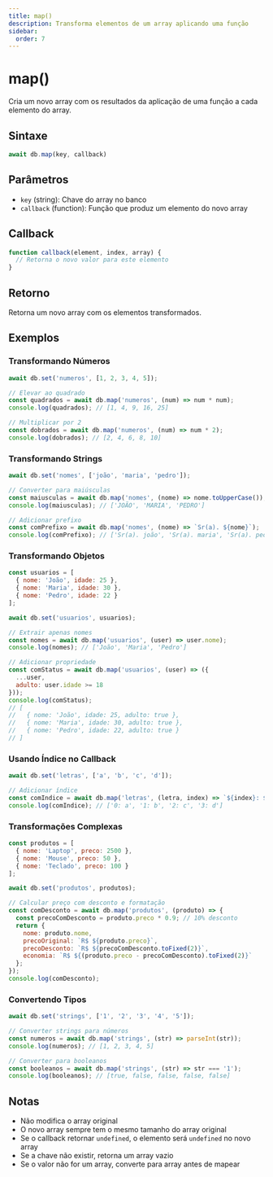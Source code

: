```yaml
---
title: map()
description: Transforma elementos de um array aplicando uma função
sidebar:
  order: 7
---
```


# map()

Cria um novo array com os resultados da aplicação de uma função a cada elemento do array.

## Sintaxe

```javascript
await db.map(key, callback)
```

## Parâmetros

- `key` (string): Chave do array no banco
- `callback` (function): Função que produz um elemento do novo array

## Callback

```javascript
function callback(element, index, array) {
  // Retorna o novo valor para este elemento
}
```

## Retorno

Retorna um novo array com os elementos transformados.

## Exemplos

### Transformando Números

```javascript
await db.set('numeros', [1, 2, 3, 4, 5]);

// Elevar ao quadrado
const quadrados = await db.map('numeros', (num) => num * num);
console.log(quadrados); // [1, 4, 9, 16, 25]

// Multiplicar por 2
const dobrados = await db.map('numeros', (num) => num * 2);
console.log(dobrados); // [2, 4, 6, 8, 10]
```

### Transformando Strings

```javascript
await db.set('nomes', ['joão', 'maria', 'pedro']);

// Converter para maiúsculas
const maiusculas = await db.map('nomes', (nome) => nome.toUpperCase());
console.log(maiusculas); // ['JOÃO', 'MARIA', 'PEDRO']

// Adicionar prefixo
const comPrefixo = await db.map('nomes', (nome) => `Sr(a). ${nome}`);
console.log(comPrefixo); // ['Sr(a). joão', 'Sr(a). maria', 'Sr(a). pedro']
```

### Transformando Objetos

```javascript
const usuarios = [
  { nome: 'João', idade: 25 },
  { nome: 'Maria', idade: 30 },
  { nome: 'Pedro', idade: 22 }
];

await db.set('usuarios', usuarios);

// Extrair apenas nomes
const nomes = await db.map('usuarios', (user) => user.nome);
console.log(nomes); // ['João', 'Maria', 'Pedro']

// Adicionar propriedade
const comStatus = await db.map('usuarios', (user) => ({
  ...user,
  adulto: user.idade >= 18
}));
console.log(comStatus);
// [
//   { nome: 'João', idade: 25, adulto: true },
//   { nome: 'Maria', idade: 30, adulto: true },
//   { nome: 'Pedro', idade: 22, adulto: true }
// ]
```

### Usando Índice no Callback

```javascript
await db.set('letras', ['a', 'b', 'c', 'd']);

// Adicionar índice
const comIndice = await db.map('letras', (letra, index) => `${index}: ${letra}`);
console.log(comIndice); // ['0: a', '1: b', '2: c', '3: d']
```

### Transformações Complexas

```javascript
const produtos = [
  { nome: 'Laptop', preco: 2500 },
  { nome: 'Mouse', preco: 50 },
  { nome: 'Teclado', preco: 100 }
];

await db.set('produtos', produtos);

// Calcular preço com desconto e formatação
const comDesconto = await db.map('produtos', (produto) => {
  const precoComDesconto = produto.preco * 0.9; // 10% desconto
  return {
    nome: produto.nome,
    precoOriginal: `R$ ${produto.preco}`,
    precoDesconto: `R$ ${precoComDesconto.toFixed(2)}`,
    economia: `R$ ${(produto.preco - precoComDesconto).toFixed(2)}`
  };
});
console.log(comDesconto);
```

### Convertendo Tipos

```javascript
await db.set('strings', ['1', '2', '3', '4', '5']);

// Converter strings para números
const numeros = await db.map('strings', (str) => parseInt(str));
console.log(numeros); // [1, 2, 3, 4, 5]

// Converter para booleanos
const booleanos = await db.map('strings', (str) => str === '1');
console.log(booleanos); // [true, false, false, false, false]
```

## Notas

- Não modifica o array original
- O novo array sempre tem o mesmo tamanho do array original
- Se o callback retornar `undefined`, o elemento será `undefined` no novo array
- Se a chave não existir, retorna um array vazio
- Se o valor não for um array, converte para array antes de mapear